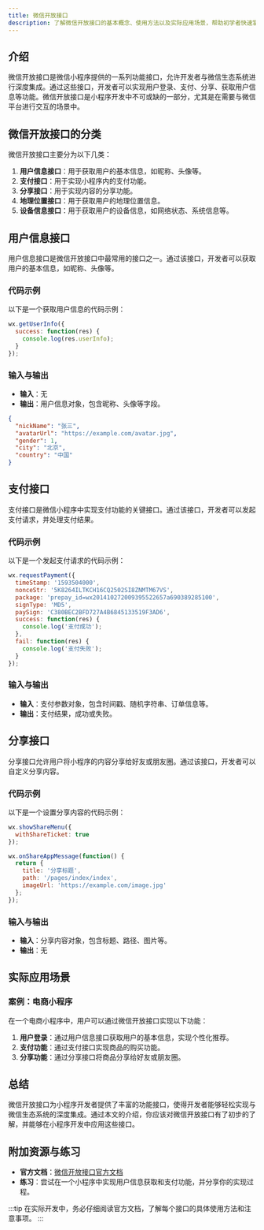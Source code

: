 ```yaml
---
title: 微信开放接口
description: 了解微信开放接口的基本概念、使用方法以及实际应用场景，帮助初学者快速掌握小程序高级功能。
---
```


## 介绍

微信开放接口是微信小程序提供的一系列功能接口，允许开发者与微信生态系统进行深度集成。通过这些接口，开发者可以实现用户登录、支付、分享、获取用户信息等功能。微信开放接口是小程序开发中不可或缺的一部分，尤其是在需要与微信平台进行交互的场景中。

## 微信开放接口的分类

微信开放接口主要分为以下几类：

1. **用户信息接口**：用于获取用户的基本信息，如昵称、头像等。
2. **支付接口**：用于实现小程序内的支付功能。
3. **分享接口**：用于实现内容的分享功能。
4. **地理位置接口**：用于获取用户的地理位置信息。
5. **设备信息接口**：用于获取用户的设备信息，如网络状态、系统信息等。

## 用户信息接口

用户信息接口是微信开放接口中最常用的接口之一。通过该接口，开发者可以获取用户的基本信息，如昵称、头像等。

### 代码示例

以下是一个获取用户信息的代码示例：

```javascript
wx.getUserInfo({
  success: function(res) {
    console.log(res.userInfo);
  }
});
```

### 输入与输出

- **输入**：无
- **输出**：用户信息对象，包含昵称、头像等字段。

```json
{
  "nickName": "张三",
  "avatarUrl": "https://example.com/avatar.jpg",
  "gender": 1,
  "city": "北京",
  "country": "中国"
}
```

## 支付接口

支付接口是微信小程序中实现支付功能的关键接口。通过该接口，开发者可以发起支付请求，并处理支付结果。

### 代码示例

以下是一个发起支付请求的代码示例：

```javascript
wx.requestPayment({
  timeStamp: '1593504000',
  nonceStr: '5K8264ILTKCH16CQ2502SI8ZNMTM67VS',
  package: 'prepay_id=wx201410272009395522657a690389285100',
  signType: 'MD5',
  paySign: 'C380BEC2BFD727A4B6845133519F3AD6',
  success: function(res) {
    console.log('支付成功');
  },
  fail: function(res) {
    console.log('支付失败');
  }
});
```

### 输入与输出

- **输入**：支付参数对象，包含时间戳、随机字符串、订单信息等。
- **输出**：支付结果，成功或失败。

## 分享接口

分享接口允许用户将小程序的内容分享给好友或朋友圈。通过该接口，开发者可以自定义分享内容。

### 代码示例

以下是一个设置分享内容的代码示例：

```javascript
wx.showShareMenu({
  withShareTicket: true
});

wx.onShareAppMessage(function() {
  return {
    title: '分享标题',
    path: '/pages/index/index',
    imageUrl: 'https://example.com/image.jpg'
  };
});
```

### 输入与输出

- **输入**：分享内容对象，包含标题、路径、图片等。
- **输出**：无

## 实际应用场景

### 案例：电商小程序

在一个电商小程序中，用户可以通过微信开放接口实现以下功能：

1. **用户登录**：通过用户信息接口获取用户的基本信息，实现个性化推荐。
2. **支付功能**：通过支付接口实现商品的购买功能。
3. **分享功能**：通过分享接口将商品分享给好友或朋友圈。

## 总结

微信开放接口为小程序开发者提供了丰富的功能接口，使得开发者能够轻松实现与微信生态系统的深度集成。通过本文的介绍，你应该对微信开放接口有了初步的了解，并能够在小程序开发中应用这些接口。

## 附加资源与练习

- **官方文档**：[微信开放接口官方文档](https://developers.weixin.qq.com/miniprogram/dev/api/)
- **练习**：尝试在一个小程序中实现用户信息获取和支付功能，并分享你的实现过程。

:::tip
在实际开发中，务必仔细阅读官方文档，了解每个接口的具体使用方法和注意事项。
:::